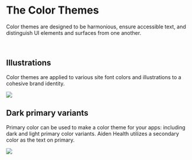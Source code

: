 
<Meta title="Design System/Foundation/Colors" component={Colors} />

# The Color Themes

Color themes are designed to be harmonious, ensure accessible text, and distinguish UI elements and surfaces from one another.

<Preview withToolbar>
  <Story name="Colors">
      <Colors />
  </Story>
</Preview>

<br/>

## Illustrations

Color themes are applied to various site font colors and illustrations to a cohesive brand identity.

<img src={image2} />

<br/>

## Dark primary variants

Primary color can be used to make a color theme for your apps: including dark and light primary color variants. Aiden Health utilizes a secondary color as the text on primary.

<img src={image} />
